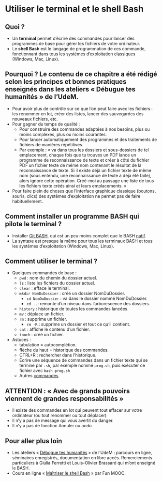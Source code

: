 # Utiliser le terminal et le shell Bash {#sec-terminalbash}

## Quoi ?

-   Un **terminal** permet d'écrire des commandes pour lancer des programmes de base pour gérer les fichiers de votre ordinateur.
-   Le **shell Bash** est le langage de programmation de ces commande, fonctionnant dans tous les systèmes d'exploitation classiques (Windows, Mac, Linux).

## Pourquoi ? Le contenu de ce chapitre a été rédigé selon les principes et bonnes pratiques enseignés dans les ateliers « Débugue tes humanités » de l'UdeM.

-   Pour avoir plus de contrôle sur ce que l'on peut faire avec les fichiers : les renommer en lot, créer des listes, lancer des sauvegardes des nouveaux fichiers, etc.
-   Pour gagner du temps de qualité :
    -   Pour construire des commandes adaptées à nos besoins, plus ou moins complexes, plus ou moins courantes.
    -   Pour lancer automatiquement des programmes et des traitements de fichiers de manières répétitives.
    -   Par exemple : « va dans tous les dossiers et sous-dossiers de tel emplacement, chaque fois que tu trouves un PDF lance un programme de reconnaissance de texte et créer à côté du fichier PDF un fichier texte de même nom contenant le résultat de la reconnaissance de texte. Si il existe déjà un fichier texte de même nom (sous entendu, une reconnaissance de texte à déjà été faite), alors ignore cette opération. Créé-moi au passage une liste de tous les fichiers texte créés ainsi et leurs emplacements. »
-   Pour faire plein de choses que l'interface graphique classique (boutons, souris, clics) des systèmes d'exploitation ne permet pas de faire habituellement.

## Comment installer un programme BASH qui pilote le terminal ?

-   Installer [Git BASH](https://gitforwindows.org/), qui est un peu moins complet que le BASH [natif](https://blog.ineat-group.com/2020/02/utiliser-le-terminal-bash-natif-dans-windows-10/).
-   La syntaxe est presque la même pour tous les terminaux BASH et tous les systèmes d'exploitation (Windows, Mac, Linux).

## Comment utiliser le terminal ?

-   Quelques commandes de base :
    -   `pwd` : nom du chemin du dossier actuel.
    -   `ls` : liste les fichiers du dossier actuel.
    -   `clear` : efface le terminal.
    -   `mkdir NomDuDossier` : créé un dossier NomDuDossier.
        -   `cd NomDuDossier` : va dans le dossier nommé NomDuDossier.
        -   `cd .. `: remonte d'un niveau dans l'arborescence des dossiers.
    -   `history` : historique de toutes les commandes lancées.
    -   `mv` : déplace un fichier.
    -   `rm` : supprime un fichier.
        -   `rm -R` : supprime un dossier et tout ce qu'il contient.
    -   `cat` : affiche le contenu d'un fichier.
    -   `touch` : créé un fichier.
-   Astuces :
    -   tabulation = autocomplétion.
    -   flèche du haut = historique des commandes.
    -   CTRL+R : rechercher dans l'historique.
    -   Écrire une séquence de commandes dans un fichier texte qui se termine par `.sh`, par exemple nommé `prog.sh`, puis exécuter ce fichier avec `bash prog.sh`
    -   Autres [commandes](https://github.com/LeCoupa/awesome-cheatsheets/blob/master/languages/bash.sh).

## ATTENTION : « Avec de grands pouvoirs viennent de grandes responsabilités »

-   Il existe des commandes en lot qui peuvent tout effacer sur votre ordinateur (ou tout renommer ou tout déplacer)
  - Il n'y a pas de message qui vous avertit du danger. 
  - Il n'y a pas de fonction Annuler ou *undo*.

## Pour aller plus loin

-   Les ateliers « [Débogue tes humanités](https://debogue.ecrituresnumeriques.ca/) » de l'UdeM : parcours en ligne, séminaires enregistrés, documentation en libre accès. Remerciements particuliers à Giulia Ferretti et Louis-Olivier Brassard qui m'ont enseigné le BASH.
-   Cours en ligne « [Maîtriser le shell Bash](https://www.fun-mooc.fr/fr/cours/maitriser-le-shell-bash/) » par Fun MOOC.

